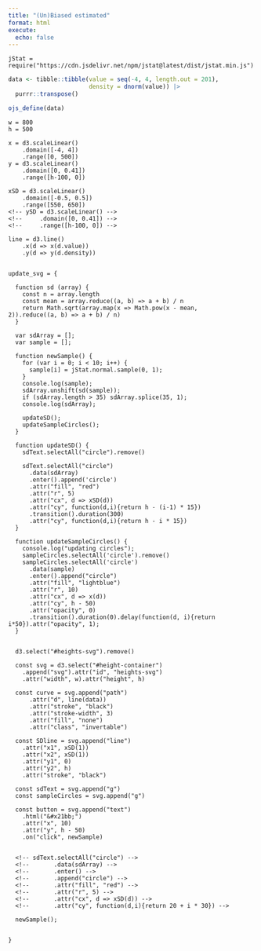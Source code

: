 ```yaml
---
title: "(Un)Biased estimated"
format: html
execute: 
  echo: false
---
```


::: {#height-container}
:::

```ojs
jStat = require("https://cdn.jsdelivr.net/npm/jstat@latest/dist/jstat.min.js")
```

```r
data <- tibble::tibble(value = seq(-4, 4, length.out = 201),
                       density = dnorm(value)) |> 
  purrr::transpose()

ojs_define(data)
```

```ojs

w = 800
h = 500
  
x = d3.scaleLinear()
    .domain([-4, 4])
    .range([0, 500])
y = d3.scaleLinear()
    .domain([0, 0.41])
    .range([h-100, 0])

xSD = d3.scaleLinear()
    .domain([-0.5, 0.5])
    .range([550, 650])
<!-- ySD = d3.scaleLinear() -->
<!--     .domain([0, 0.41]) -->
<!--     .range([h-100, 0]) -->
    
line = d3.line()
    .x(d => x(d.value))
    .y(d => y(d.density))
    

update_svg = {

  function sd (array) {
    const n = array.length
    const mean = array.reduce((a, b) => a + b) / n
    return Math.sqrt(array.map(x => Math.pow(x - mean,   2)).reduce((a, b) => a + b) / n)
  }
  
  var sdArray = [];
  var sample = [];
    
  function newSample() {
    for (var i = 0; i < 10; i++) {
      sample[i] = jStat.normal.sample(0, 1);
    }
    console.log(sample);
    sdArray.unshift(sd(sample));
    if (sdArray.length > 35) sdArray.splice(35, 1);
    console.log(sdArray);
    
    updateSD();
    updateSampleCircles();
  }
  
  function updateSD() {
    sdText.selectAll("circle").remove()
    
    sdText.selectAll("circle")
      .data(sdArray)
      .enter().append('circle')
      .attr("fill", "red")
      .attr("r", 5)
      .attr("cx", d => xSD(d))
      .attr("cy", function(d,i){return h - (i-1) * 15})
      .transition().duration(300)
      .attr("cy", function(d,i){return h - i * 15})
  }
  
  function updateSampleCircles() {
    console.log("updating circles");
    sampleCircles.selectAll('circle').remove()
    sampleCircles.selectAll('circle')
      .data(sample)
      .enter().append("circle")
      .attr("fill", "lightblue")
      .attr("r", 10)
      .attr("cx", d => x(d))
      .attr("cy", h - 50)
      .attr("opacity", 0)
      .transition().duration(0).delay(function(d, i){return i*50}).attr("opacity", 1);
  }

  
  d3.select("#heights-svg").remove()
  
  const svg = d3.select("#height-container")
    .append("svg").attr("id", "heights-svg")
    .attr("width", w).attr("height", h)
    
  const curve = svg.append("path")
      .attr("d", line(data))
      .attr("stroke", "black")
      .attr("stroke-width", 3)
      .attr("fill", "none")
      .attr("class", "invertable")
      
  const SDline = svg.append("line")
    .attr("x1", xSD(1))
    .attr("x2", xSD(1))
    .attr("y1", 0)
    .attr("y2", h)
    .attr("stroke", "black")
    
  const sdText = svg.append("g")
  const sampleCircles = svg.append("g")
  
  const button = svg.append("text")
    .html("&#x21bb;")
    .attr("x", 10)
    .attr("y", h - 50)
    .on("click", newSample)
    
  
  <!-- sdText.selectAll("circle") -->
  <!--       .data(sdArray) -->
  <!--       .enter() -->
  <!--       .append("circle") -->
  <!--       .attr("fill", "red") -->
  <!--       .attr("r", 5) -->
  <!--       .attr("cx", d => xSD(d)) -->
  <!--       .attr("cy", function(d,i){return 20 + i * 30}) -->
  
  newSample();


}

```

